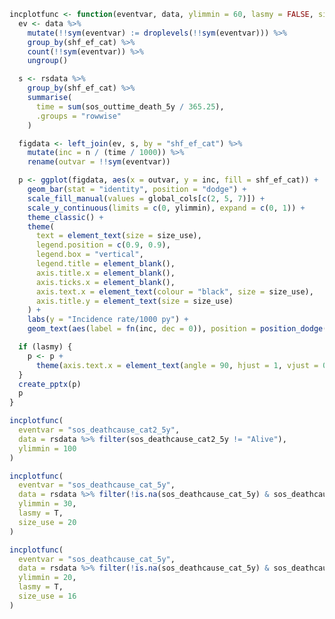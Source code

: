 ```r

incplotfunc <- function(eventvar, data, ylimmin = 60, lasmy = FALSE, size_use = 22) {
  ev <- data %>%
    mutate(!!sym(eventvar) := droplevels(!!sym(eventvar))) %>%
    group_by(shf_ef_cat) %>%
    count(!!sym(eventvar)) %>%
    ungroup()

  s <- rsdata %>%
    group_by(shf_ef_cat) %>%
    summarise(
      time = sum(sos_outtime_death_5y / 365.25),
      .groups = "rowwise"
    )

  figdata <- left_join(ev, s, by = "shf_ef_cat") %>%
    mutate(inc = n / (time / 1000)) %>%
    rename(outvar = !!sym(eventvar))

  p <- ggplot(figdata, aes(x = outvar, y = inc, fill = shf_ef_cat)) +
    geom_bar(stat = "identity", position = "dodge") +
    scale_fill_manual(values = global_cols[c(2, 5, 7)]) +
    scale_y_continuous(limits = c(0, ylimmin), expand = c(0, 1)) +
    theme_classic() +
    theme(
      text = element_text(size = size_use),
      legend.position = c(0.9, 0.9),
      legend.box = "vertical",
      legend.title = element_blank(),
      axis.title.x = element_blank(),
      axis.ticks.x = element_blank(),
      axis.text.x = element_text(colour = "black", size = size_use),
      axis.title.y = element_text(size = size_use)
    ) +
    labs(y = "Incidence rate/1000 py") +
    geom_text(aes(label = fn(inc, dec = 0)), position = position_dodge(width = 0.9), vjust = -0.25, size = size_use / .pt * 0.9)

  if (lasmy) {
    p <- p +
      theme(axis.text.x = element_text(angle = 90, hjust = 1, vjust = 0.5))
  }
  create_pptx(p)
  p
}
```

```r
incplotfunc(
  eventvar = "sos_deathcause_cat2_5y",
  data = rsdata %>% filter(sos_deathcause_cat2_5y != "Alive"),
  ylimmin = 100
)
```

```r

incplotfunc(
  eventvar = "sos_deathcause_cat_5y",
  data = rsdata %>% filter(!is.na(sos_deathcause_cat_5y) & sos_deathcause_cat2_5y == "CV"),
  ylimmin = 30,
  lasmy = T,
  size_use = 20
)
```

```r

incplotfunc(
  eventvar = "sos_deathcause_cat_5y",
  data = rsdata %>% filter(!is.na(sos_deathcause_cat_5y) & sos_deathcause_cat2_5y == "Non-CV"),
  ylimmin = 20,
  lasmy = T,
  size_use = 16
)
```
